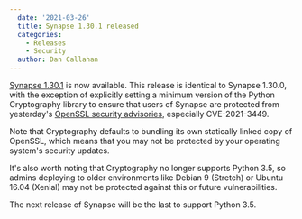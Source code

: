 ```yaml
---
  date: '2021-03-26'
  title: Synapse 1.30.1 released
  categories:
    - Releases
    - Security
  author: Dan Callahan
---
```


[Synapse 1.30.1](https://github.com/matrix-org/synapse/releases/tag/v1.30.1) is now available. This release is identical to Synapse 1.30.0, with the exception of explicitly setting a minimum version of the Python Cryptography library to ensure that users of Synapse are protected from yesterday's [OpenSSL security advisories](https://mta.openssl.org/pipermail/openssl-announce/2021-March/000198.html), especially CVE-2021-3449.

Note that Cryptography defaults to bundling its own statically linked copy of OpenSSL, which means that you may not be protected by your operating system's security updates.

It's also worth noting that Cryptography no longer supports Python 3.5, so admins deploying to older environments like Debian 9 (Stretch) or Ubuntu 16.04 (Xenial) may not be protected against this or future vulnerabilities.

The next release of Synapse will be the last to support Python 3.5.